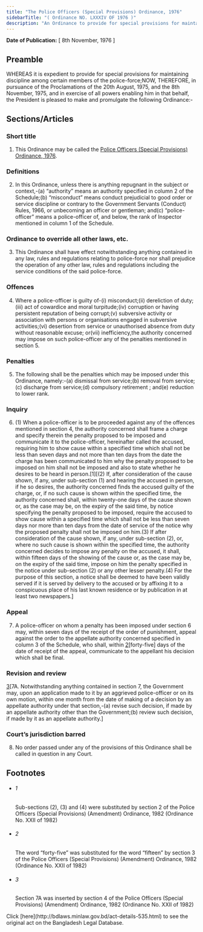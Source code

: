 ```yaml
---
title: "The Police Officers (Special Provisions) Ordinance, 1976"
sidebarTitle: "( Ordinance NO. LXXXIV OF 1976 )"
description: "An Ordinance to provide for special provisions for maintaining discipline among certain members of the police-force."
---
```


**Date of Publication:** [ 8th November, 1976 ]

## Preamble

WHEREAS it is expedient to provide for special provisions for maintaining discipline among certain members of the police-force;NOW, THEREFORE, in pursuance of the Proclamations of the 20th August, 1975, and the 8th November, 1975, and in exercise of all powers enabling him in that behalf, the President is pleased to make and promulgate the following Ordinance:-

## Sections/Articles

### Short title

1. This Ordinance may be called the [Police Officers (Special Provisions) Ordinance, 1976](/act-535.html "Police Officers (Special Provisions) Ordinance, 1976").

### Definitions

2. In this Ordinance, unless there is anything repugnant in the subject or context,-(a) “authority” means an authority specified in column 2 of the Schedule;(b) “misconduct” means conduct prejudicial to good order or service discipline or contrary to the Government Servants (Conduct) Rules, 1966, or unbecoming an officer or gentleman; and(c) “police-officer” means a police-officer of, and below, the rank of Inspector mentioned in column 1 of the Schedule.

### Ordinance to override all other laws, etc.

3. This Ordinance shall have effect notwithstanding anything contained in any law, rules and regulations relating to police-force nor shall prejudice the operation of any other law, rules and regulations including the service conditions of the said police-force.

### Offences

4. Where a police-officer is guilty of-(i) misconduct;(ii) dereliction of duty;(iii) act of cowardice and moral turpitude;(iv) corruption or having persistent reputation of being corrupt;(v) subversive activity or association with persons or organisations engaged in subversive activities;(vi) desertion from service or unauthorised absence from duty without reasonable excuse; or(vii) inefficiency,the authority concerned may impose on such police-officer any of the penalties mentioned in section 5.

### Penalties

5. The following shall be the penalties which may be imposed under this Ordinance, namely:-(a) dismissal from service;(b) removal from service;(c) discharge from service;(d) compulsory retirement ; and(e) reduction to lower rank.

### Inquiry

6. (1) When a police-officer is to be proceeded against any of the offences mentioned in section 4, the authority concerned shall frame a charge and specify therein the penalty proposed to be imposed and communicate it to the police-officer, hereinafter called the accused, requiring him to show cause within a specified time which shall not be less than seven days and not more than ten days from the date the charge has been communicated to him why the penalty proposed to be imposed on him shall not be imposed and also to state whether he desires to be heard in person.[1][(2) If, after consideration of the cause shown, if any, under sub-section (1) and hearing the accused in person, if he so desires, the authority concerned finds the accused guilty of the charge, or, if no such cause is shown within the specified time, the authority concerned shall, within twenty-one days of the cause shown or, as the case may be, on the expiry of the said time, by notice specifying the penalty proposed to be imposed, require the accused to show cause within a specified time which shall not be less than seven days nor more than ten days from the date of service of the notice why the proposed penalty shall not be imposed on him.(3) If after consideration of the cause shown, if any, under sub-section (2), or, where no such cause is shown within the specified time, the authority concerned decides to impose any penalty on the accused, it shall, within fifteen days of the showing of the cause or, as the case may be, on the expiry of the said time, impose on him the penalty specified in the notice under sub-section (2) or any other lesser penalty.(4) For the purpose of this section, a notice shall be deemed to have been validly served if it is served by delivery to the accused or by affixing it to a conspicuous place of his last known residence or by publication in at least two newspapers.]

### Appeal

7. A police-officer on whom a penalty has been imposed under section 6 may, within seven days of the receipt of the order of punishment, appeal against the order to the appellate authority concerned specified in column 3 of the Schedule, who shall, within [2](1)[forty-five] days of the date of receipt of the appeal, communicate to the appellant his decision which shall be final.

### Revision and review

[3](1)[7A. Notwithstanding anything contained in section 7, the Government may, upon an application made to it by an aggrieved police-officer or on its own motion, within one month from the date of making of a decision by an appellate authority under that section,-(a) revise such decision, if made by an appellate authority other than the Government;(b) review such decision, if made by it as an appellate authority.]

### Court’s jurisdiction barred

8. No order passed under any of the provisions of this Ordinance shall be called in question in any Court.

## Footnotes

- ###### 1

  Sub-sections (2), (3) and (4) were substituted by section 2 of the Police Officers (Special Provisions) (Amendment) Ordinance, 1982 (Ordinance No. XXII of 1982)

- ###### 2

  The word “forty-five” was substituted for the word “fifteen” by section 3 of the Police Officers (Special Provisions) (Amendment) Ordinance, 1982 (Ordinance No. XXII of 1982)

- ###### 3

  Section 7A was inserted by section 4 of the Police Officers (Special Provisions) (Amendment) Ordinance, 1982 (Ordinance No. XXII of 1982)

<Note>
  Click [here](http://bdlaws.minlaw.gov.bd/act-details-535.html) to see the original act on the Bangladesh Legal Database.
</Note>

